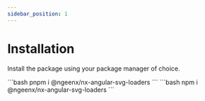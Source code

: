 ```yaml
---
sidebar_position: 1
---
```



# Installation

Install the package using your package manager of choice.

<Tabs>
  <TabItem value="pnpm" label="PNPM" default>
    ```bash
pnpm i @ngeenx/nx-angular-svg-loaders
    ```
  </TabItem>
  <TabItem value="npm" label="NPM">
    ```bash
npm i @ngeenx/nx-angular-svg-loaders
    ```
  </TabItem>
</Tabs>
